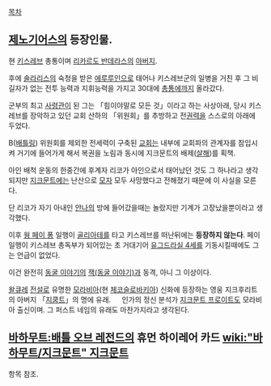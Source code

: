 [[목차]]
== [[제노기어스]]의 등장인물. ==
현 [[키스레브]] 총통이며 [[리카르도 반데라스]]의 [[아버지]].
 
후에 [[솔라리스]]의 숙청을 받은 [[에루루]]인으로 태어나 키스레브군의 일병을 거친 후 그 비길자가 없는 전투 능력과 지휘능력을 가지고 30대에 [[총통]]에까지 올라갔다. 

군부의 최고 [[사령관]]이 된 그는 「힘이야말로 모든 것」이라고 하는 사상아래, 당시 키스레브를 장악하고 있던 교회 산하의 「위원회」를 추방하고 전[[권력]]을 스스로의 아래에 두었다.
 
B([[배틀링]]) 위원회를 제외한 전세력이 구축된 [[교회]]는 내부에 교회파의 관계자를 잠입시켜 거기에 들어가게 해서 복권을 노림과 동시에 지크문트의 배제([[살해]])를 획책. 

아인 배척 운동의 한중간에 후계자 리코가 아인으로서 태어났던 것도 그 하나라고 생각되지만 [[지크문트]]에는 난산으로 [[모자]] 모두 사망했다고 전해졌기 때문에 이 사실을 모른다.

단 리코가 자기 아내인 [[안나]]의 방에 들어갔을때는 놀랐지만 기계가 고장났을뿐이라고 생각했다.

이후 [[웡 페이 퐁]] 일행이 [[골리아테]]를 타고 키스레브를 떠난뒤에는 '''등장하지 않는다'''. 페이 일행이 키스레브 총독부가 되어있는 초 거대기어 [[유그드라실 4세]]를 기동시킬때에도 그는 언급이 없었다.

이건 완전히 [[동굴 이야기]]의 [[잭(동굴 이야기)]]과 동격, 아니 그 이상이다.

[[왈큐레]] [[전설]]로 유명한 [[모라비아]](현 [[체코슬로바키아]]) 신화에 등장하는 영웅 지크후리트의 아버지 「[[지쿰트]]」의 명에 유래. 
　
인가의 정신 분석가 [[지크문트 프로이트]]도 모라비아 출신이며. 그 퍼스트 네임의 유래도 마찬가지라고 생각된다. 

== [[바하무트:배틀 오브 레전드]]의 휴먼 하이레어 카드 [[wiki:"바하무트/지크문트" 지크문트]] ==
항목 참조.

